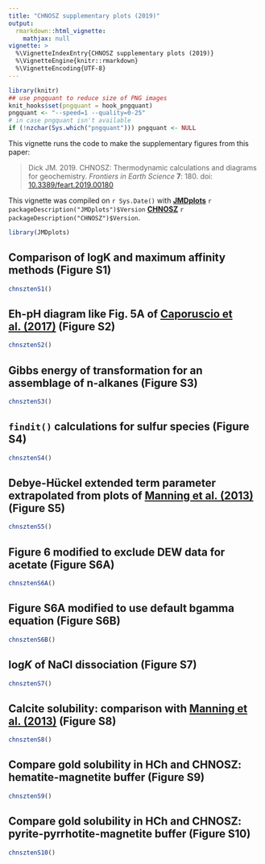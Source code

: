 ```yaml
---
title: "CHNOSZ supplementary plots (2019)"
output: 
  rmarkdown::html_vignette:
    mathjax: null
vignette: >
  %\VignetteIndexEntry{CHNOSZ supplementary plots (2019)}
  %\VignetteEngine{knitr::rmarkdown}
  %\VignetteEncoding{UTF-8}
---
```


```r
library(knitr)
## use pngquant to reduce size of PNG images
knit_hooks$set(pngquant = hook_pngquant)
pngquant <- "--speed=1 --quality=0-25"
# in case pngquant isn't available
if (!nzchar(Sys.which("pngquant"))) pngquant <- NULL 
```

This vignette runs the code to make the supplementary figures from this paper:

> Dick JM. 2019. CHNOSZ: Thermodynamic calculations and diagrams for geochemistry. *Frontiers in Earth Science* **7**: 180. doi: [10.3389/feart.2019.00180](https://doi.org/10.3389/feart.2019.00180)

This vignette was compiled on `r Sys.Date()` with **[JMDplots](https://github.com/jedick/JMDplots)** `r packageDescription("JMDplots")$Version` **[CHNOSZ](http://chnosz.net)** `r packageDescription("CHNOSZ")$Version`.

```r
library(JMDplots)
```

## Comparison of logK and maximum affinity methods (Figure S1)
```r
chnsztenS1()
```

## Eh-pH diagram like Fig. 5A of [Caporuscio et al. (2017)](https://doi.org/10.1016/j.jnucmat.2016.12.036) (Figure S2)
```r
chnsztenS2()
```

## Gibbs energy of transformation for an assemblage of n-alkanes (Figure S3)
```r
chnsztenS3()
```

## `findit()` calculations for sulfur species (Figure S4)
```r
chnsztenS4()
```

## Debye-Hückel extended term parameter extrapolated from plots of [Manning et al. (2013)](https://doi.org/10.2138/rmg.2013.75.5) (Figure S5)
```r
chnsztenS5()
```

## Figure 6 modified to exclude DEW data for acetate (Figure S6A)
```r
chnsztenS6A()
```

## Figure S6A modified to use default bgamma equation (Figure S6B)
```r
chnsztenS6B()
```

## log<i>K</i> of NaCl dissociation (Figure S7)
```r
chnsztenS7()
```

## Calcite solubility: comparison with [Manning et al. (2013)](https://doi.org/10.2138/rmg.2013.75.5) (Figure S8)
```r
chnsztenS8()
```

## Compare gold solubility in HCh and CHNOSZ: hematite-magnetite buffer (Figure S9)
```r
chnsztenS9()
```

## Compare gold solubility in HCh and CHNOSZ: pyrite-pyrrhotite-magnetite buffer (Figure S10)
```r
chnsztenS10()
```

